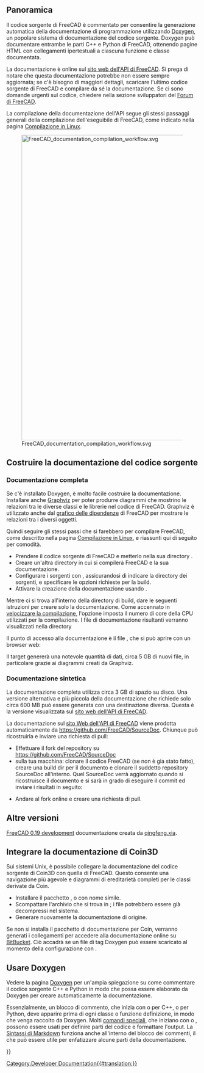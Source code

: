 <languages/>

{{Docnav
|[[Extra_python_modules/it|Moduli Python aggiuntivi]]
|[[Contributors/it|Collaboratori]]
}}

{{TOCright}}

==Panoramica==
Il codice sorgente di FreeCAD è commentato per consentire la generazione automatica della documentazione di programmazione utilizzando [[Doxygen/it|Doxygen]], un popolare sistema di documentazione del codice sorgente. Doxygen può documentare entrambe le parti C++ e Python di FreeCAD, ottenendo pagine HTML con collegamenti ipertestuali a ciascuna funzione e classe documentata.

<div class="mw-translate-fuzzy">
La documentazione è online sul [https://freecad.github.io/SourceDoc/ sito web dell'API di FreeCAD]. Si prega di notare che questa documentazione potrebbe non essere sempre aggiornata; se c'è bisogno di maggiori dettagli, scaricare l'ultimo codice sorgente di FreeCAD e compilare da sé la documentazione. Se ci sono domande urgenti sul codice, chiedere nella sezione sviluppatori del [https://forum.freecadweb.org/index.php Forum di FreeCAD].
</div>

La compilazione della documentazione dell'API segue gli stessi passaggi generali della compilazione dell'eseguibile di FreeCAD, come indicato nella pagina [[Compile_on_Linux/it|Compilazione in Linux]].

[[File:FreeCAD_documentation_compilation_workflow.svg|800px]]

{{Caption|Flusso di lavoro generale per compilare la documentazione di programmazione di FreeCAD. I pacchetti Doxygen e Graphviz devono essere nel sistema, così come il codice sorgente di FreeCAD stesso. CMake configura il sistema in modo che con una singola istruzione make la documentazione per l'intero progetto venga compilata nei vari file HTML con i diagrammi.}}

<span id="Build_source_documentation"></span>
== Costruire la documentazione del codice sorgente ==

<span id="Complete_documentation"></span>
=== Documentazione completa ===

Se c'è installato Doxygen, è molto facile costruire la documentazione. Installare anche [https://www.graphviz.org/ Graphviz] per poter produrre diagrammi che mostrino le relazioni tra le diverse classi e le librerie nel codice di FreeCAD. Graphviz è utilizzato anche dal [[Std_DependencyGraph/it|grafico delle dipendenze]] di FreeCAD per mostrare le relazioni tra i diversi oggetti.
{{Code|code=
sudo apt install doxygen graphviz
}}

Quindi seguire gli stessi passi che si farebbero per compilare FreeCAD, come descritto nella pagina [[Compile_on_Linux/it|Compilazione in Linux]], e riassunti qui di seguito per comodità.
* Prendere il codice sorgente di FreeCAD e metterlo nella sua directory {{incode|freecad-source}}.
* Creare un'altra directory {{incode|freecad-build}} in cui si compilerà FreeCAD e la sua documentazione.
* Configurare i sorgenti con {{incode|cmake}}, assicurandosi di indicare la directory dei sorgenti, e specificare le opzioni richieste per la build.
* Attivare la creazione della documentazione usando {{incode|make}}.
{{Code|code=
git clone https://github.com/FreeCAD/FreeCAD.git freecad-source
mkdir freecad-build
cd freecad-build
cmake -DBUILD_QT5=ON -DPYTHON_EXECUTABLE=/usr/bin/python3 ../freecad-source
}}

Mentre ci si trova all'interno della directory di build, dare le seguenti istruzioni per creare solo la documentazione.
{{Code|code=
make -j$(nproc --ignore=2) DevDoc
}}
Come accennato in [[Compiling_(Speeding up)/it|velocizzare la compilazione]], l'opzione {{incode|-j}} imposta il numero di core della CPU utilizzati per la compilazione. I file di documentazione risultanti verranno visualizzati nella directory
{{Code|code=
freecad-build/doc/SourceDocu/html/
}}

Il punto di accesso alla documentazione è il file {{incode|index.html}}, che si può aprire con un browser web:
{{Code|code=
xdg-open freecad-build/doc/SourceDocu/html/index.html
}}

Il target {{incode|DevDoc}} genererà una notevole quantità di dati, circa 5 GB di nuovi file, in particolare grazie ai diagrammi creati da Graphviz.

<span id="Reduced_documentation"></span>
=== Documentazione sintetica ===

La documentazione completa utilizza circa 3 GB di spazio su disco. Una versione alternativa e più piccola della documentazione che richiede solo circa 600 MB può essere generata con una destinazione diversa. Questa è la versione visualizzata sul [https://freecad.github.io/SourceDoc/ sito web dell'API di FreeCAD].
{{Code|code=
make -j$(nproc --ignore=2) WebDoc
}}

La documentazione sul [https://freecad.github.io/SourceDoc/ sito Web dell'API di FreeCAD] viene prodotta automaticamente da https://github.com/FreeCAD/SourceDoc. Chiunque può ricostruirla e inviare una richiesta di pull:

* Effettuare il fork del repository su https://github.com/FreeCAD/SourceDoc
* sulla tua macchina: clonare il codice FreeCAD (se non è gia stato fatto), creare una build dir per il documento e clonare il suddetto repository SourceDoc all'interno. Quel SourceDoc verrà aggiornato quando si ricostruisce il documento e si sarà in grado di eseguire il commit ed inviare i risultati in seguito:
{{Code|code=
git clone https://github.com/FreeCAD/FreeCAD
cd FreeCAD
mkdir build
cd build
mkdir -p doc/SourceDocu/html
cd doc/SourceDocu/html
git clone your-fork-url
cd ../../..
cmake -DBUILD_QT5=ON -DPYTHON_EXECUTABLE=/usr/bin/python3 ..
make WebDoc
cd doc/SourceDocu/html
git commit
git push
}}
* Andare al fork online e creare una richiesta di pull.

<div class="mw-translate-fuzzy">
== Altre versioni ==
[https://iesensor.com/FreeCADDoc/0.19/ FreeCAD 0.19 development] documentazione creata da [http://forum.freecadweb.org/viewtopic.php?t=12613 qingfeng.xia].
</div>

<span id="Integrate_Coin3D_documentation"></span>
== Integrare la documentazione di Coin3D ==

Sui sistemi Unix, è possibile collegare la documentazione del codice sorgente di Coin3D con quella di FreeCAD.
Questo consente una navigazione più agevole e diagrammi di ereditarietà completi per le classi derivate da Coin.

*Installare il pacchetto {{incode|libcoin-doc}}, {{incode|libcoin80-doc}} o con nome simile.
*Scompattare l'archivio {{incode|coin.tar.gz}} che si trova in {{incode|/usr/share/doc/libcoin-doc/html}}; i file potrebbero essere già decompressi nel sistema.
*Generare nuovamente la documentazione di origine.

Se non si installa il pacchetto di documentazione per Coin, verranno generati i collegamenti per accedere alla documentazione online su [https://coin3d.bitbucket.io/Coin/ BitBucket]. Ciò accadrà se un file di tag Doxygen può essere scaricato al momento della configurazione con {{incode|wget}}.

<span id="Using_Doxygen"></span>
== Usare Doxygen ==

Vedere la pagina [[Doxygen/it|Doxygen]] per un'ampia spiegazione su come commentare il codice sorgente C++ e Python in modo che possa essere elaborato da Doxygen per creare automaticamente la documentazione.

Essenzialmente, un blocco di commento, che inizia con {{incode|/**}} o {{incode|///}} per C++, o {{incode|##}} per Python, deve apparire prima di ogni classe o funzione definizione, in modo che venga raccolto da Doxygen. Molti [[Doxygen#Doxygen markup|comandi speciali]], che iniziano con {{incode|\}} o {{incode|@}}, possono essere usati per definire parti del codice e formattare l'output. La [[Doxygen#Supporto Markdown|Sintassi di Markdown]] funziona anche all'interno del blocco dei commenti, il che può essere utile per enfatizzare alcune parti della documentazione.
{{Code|code=
/**
 * Returns the name of the workbench object.
 */
std::string name() const;

/**
 * Set the name to the workbench object.
 */
void setName(const std::string&);

/// remove the added TaskWatcher
void removeTaskWatcher(void);
}}


{{Docnav
|[[Extra_python_modules/it|Moduli Python aggiuntivi]]
|[[Contributors/it|Collaboratori]]
}}

{{Userdocnavi{{#translation:}}}}
[[Category:Developer Documentation{{#translation:}}]]
{{clear}}